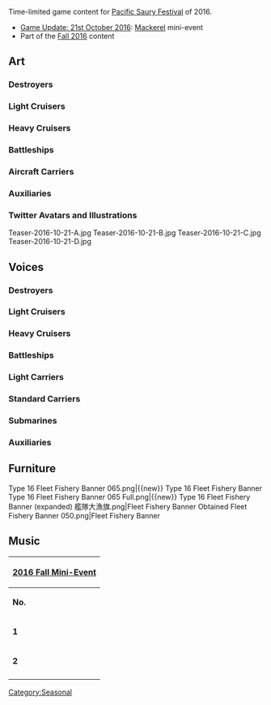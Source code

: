 Time-limited game content for [[Wikipedia:ja:目黒のさんま|Pacific Saury Festival]] of 2016.
* [[Thread:489353|Game Update: 21st October 2016]]: [[Mackerel]] mini-event
* Part of the [[Seasonal/Fall 2016|Fall 2016]] content

==Art==
{{SeasonalTOC|art=x|text=Ship girls<!--, NPC and Bosses-->|Akebono|Isokaze|Shigure|Yuudachi|Yuugumo|Tama|Zara|Kongou|Fusou|Amagi|Akitsu Maru|Taigei|Ryuuhou}}
===Destroyers===
{{SeasonalGallery|Akebono/Mackerel Pike Festival|Isokaze/Mackerel Pike Festival|Shigure/Kai Ni Mackerel Pike Festival|Yuudachi/Kai Ni Udon|Yuugumo/Mackerel Pike Festival}}
===Light Cruisers===
{{SeasonalGallery|Tama/Mackerel Pike Festival}}
===Heavy Cruisers===
{{SeasonalGallery|Zara/Mackerel Pike Festival}}
===Battleships===
{{SeasonalGallery|Kongou/Shopping|Kongou/Kai Ni Shopping|Yamashiro/Shopping}}
{{SeasonalGallery|Fusou/Mackerel Pike Festival}}
{{SeasonalGallery|Roma/Halloween}}

===Aircraft Carriers===
{{SeasonalGallery|Amagi/Shopping}}
===Auxiliaries===
{{SeasonalGallery|Akitsu Maru/Mackerel Pike Festival|Taigei/Mackerel Pike Festival|Ryuuhou/Mackerel Pike Festival}}
===Twitter Avatars and Illustrations===
<gallery spacing="small" bordercolor="transparent" captionalign="center" hideaddbutton="true">
Teaser-2016-10-21-A.jpg
Teaser-2016-10-21-B.jpg
Teaser-2016-10-21-C.jpg
Teaser-2016-10-21-D.jpg
</gallery>

==Voices==
{{SeasonalTOC|Ayanami|Shikinami|Mutsuki|Kisragi|Satsuki|Fumizuki|Nagatsuki|Kikuzuki|Mikazuki|Mochizuki|Akatsuki|Hibiki|Ikazuchi|Inazuma|Shiratsuyu|Shigure|Murasame|Ooshio|Michishio|Arashio|Arare|Kasumi|Akigumo|Yuugumo|Makigumo|Naganami|Yayoi|Uzuki|Isokaze|Amatsukaze|Harusame|Hatsuzuki|Asashimo|Libeccio|Arashi|Oyashio|Kamikaze|Harukaze|Minzuki|Uranami|Yura|Yuubari|Agano|Noshiro|Sakawa|Ooyodo|Mogami|Aoba|Takao|Atago|Mikuma|Kinugasa|Suzuya|Kumano|Zara|Pola|Kongou|Hiei|Haruna|Kirishima|Fusou|Yamashiro|Yamato|Musashi|Warspite|Iowa|Houshou|Ryuujou|Ryuuhou|Souryuu|Hiryuu|Taihou|Unryuu|Graf Zeppelin|Aquila|I-168|I-58|Maruyu|I-26|Akitsu Maru|Kashima}}
===Destroyers===
{{SeasonalQuotes|
{{SeasonalQuote|Ayanami
|ja = 特型駆逐艦綾波、秋刀魚漁支援、出撃準備完了です！司令官、いつでもお明示くださいね！
|en = Special class destroyer Ayanami, has finished her saury fishing sortie preparations! Commander, just give the order!
}}
{{SeasonalQuote|Shikinami
|ja = 司令官、秋刀魚集めてるんだって？ほぇ～、秋刀魚好きだったんだ。へ？違う？あくまで支援任務？そうなんだ。なぁんだ…せっかく敷波が秋刀魚焼いてあげようと思ったのに…
|en = Commander, I heard you were gathering saury? Ehh~ so you liked saury. Eh? No? It's just a support mission? So that's what it was... Just when Shikinami was thinking of giving you saury.
}}
{{SeasonalQuote|Mutsuki
|ja = 如月ちゃん、秋刀魚漁だよ、秋刀魚漁！睦月型も頑張って参加するにゃしい！いざ、出発にゃ～！おお～！
|en = Kisaragi-chan! It's saury fishing! Saury fishing! The Mutsuki-class is going to do their best in participating! Let's sortie! Oooooh!
}}
{{SeasonalQuote|Kisaragi
|ja = 秋刀魚漁のお手伝い？如月にできるかしら？睦月ちゃん張り切ってのね。うふふふ。可愛いわ。
|en = Helping out with Saury fishing? Can Kisaragi really do it? Mutsuki-chan is quite fired up for it, huh. Ufufufu. How cute.
}}
{{SeasonalQuote|Satsuki
|ja = 司令官、秋刀魚祭りだね！わかった、僕も力を貸すよ！お祭りは楽しいね！
|en = Commander, it's the Saury Festival isn't it? All right, I'll lend you my strength. The festival is so fun, isn't it?
}}
{{SeasonalQuote|Fumizuki
|ja = 秋刀魚漁だよ～！あたし、文月も漁の支援にでるから～。司令官、任せて、任せて～！
|en = It's saury fishing! I, Fumizuki, is going to be in it as well. Commander, leave it to me, leave it to me~
}}
{{SeasonalQuote|Nagatsuki
|ja = 秋刀魚か…悪くない。手伝おう。蒲焼もいいが、やはり塩焼きだろう。楽しみだ。
|en = Saury, huh... I don't hate it. I'll help out. Kabayaki's not bad, but it's better grilled. Looking forward to it.
}}
{{SeasonalQuote|Kikuzuki
|ja = よし、秋刀魚漁か、任せておけ。神の生業を助けること、この菊月、嫌いではない。
|en = Alirght, Saury fishing, huh? Leave it to me. Kikuzuki doesn't mind helping out the people who do this for a living.
}}
{{SeasonalQuote|Mikazuki
|ja = 秋刀魚漁支援、ですか。　了解です、この三日月にお任せください。頑張ります！
|en = Support the saury fishing, is it? Understood, please leave it to me, Mikazuki. I'll work hard!
}}
{{SeasonalQuote|Mochizuki
|ja = あ～、秋刀魚漁？ めんどいってそういうの。あたしゃ、出来たもんを食いたいのよぉ。
|en = Ah, Saury fishing? That sounds like a real pain... I really just want to to eat them when we're done.
}}
{{SeasonalQuote|Akatsuki
|ja = 秋刀魚を集めるんでしょ？ 任せておいて！ 第六駆逐隊の力、見てなさい！
|en = You're gathering saury, aren't you? Just leave it to us! We will show you the power of the 6thDesDiv.
}}
{{SeasonalQuote|Hibiki
|ja = 秋刀魚漁支援任務、了解。響、出る。Ура!(ｳﾗｰ!) 。
|en = 'Saury Fishing Support Mission', affirmative. Hibiki, sortieing out. Ура!
|Verniy
|ja2 = 秋刀魚漁支援任務、了解。Верный、出る。Ура!(ｳﾗｰ!) 。
|en2 = 'Saury Fishing Support Mission', affirmative. Verniy, sortieing out. Ура!
}}
{{SeasonalQuote|Ikazuchi
|ja = この雷様が、頑張って大漁旗作ったんだから！あっ、電にも手伝ってもらったわ。
|en = I, the great Ikazuchi-sama, did my best to make the 'Fleet Fishery Banner'! Ah, and I got help from Inazuma too.
}}
{{SeasonalQuote|Inazuma
|ja = 電も大漁旗作り、お手伝いしたのです！頑張ったので、飾ってくれるとうれしいのです！
|en = Inazuma helped in making the 'Fleet Fishery Banner' too. I did my best, so I would be happy if you decorate the room with it.
}}
{{SeasonalQuote|Shiratsuyu
|ja = 提督、この秋は何かさ、音頭踊りたくない？音頭だよ、音頭！やっぱ秋といえば音頭だよね！
|en = Admiral, This autumn don't you feel like dancing to a folk song? Yes a folk song! Autumn is all about the folk songs!
|note = 音頭(onndo) are Japanese folk songs that are usually played at festivals and are danced to.
}}
{{SeasonalQuote|Shigure
|ja = 秋刀魚漁の季節だね、提督。僕も頑張るよ。
|en = It's the season for saury fishing, Admiral. I'll do my best as well.
|ja2 = 提督、秋刀魚漁は、今年は大変そうだ。僕も本気でいくよ。
|en2 = Admiral, the saury fishing seems like a lot of work this year. I'll put my all in to it.
|line2 = Secretary 2
|ja3 = そうだね、次の漁場は北の方がいいかもしれない。ポイントを変えてみよう。
|en3 = You're right, the next fishing spot would probably be better up north. Let's change points.
|line3 = Secretary 3
}}
{{SeasonalQuote|Murasame
|ja = この秋もちょっといい村雨F作業見て共い？うんうん、任せておいて、頑張ります！
|en = Would you like to see my fishing operation? Hmhm, leave it to me. I'll do my best.
}}
{{SeasonalQuote|Ooshio
|ja = 大潮、秋刀魚大好きです！秋刀魚漁支援任務も、アゲアゲで参ります！
|en = Ooshio loves saury! I do my absolute best with the Saury Fishing Support Mission!
|form2 = Kai2
|ja2 = 秋刀魚の季節！大潮アゲアゲで参ります！改装された大潮のこの力、秋刀魚漁でもアゲアゲで活躍です！はい！
|en2 = The season of saury! Ooshio is fired up! With my power gained from remodeling, I'll fire it up with the saury fishing as well!
|note2 = ''As Kai Ni''<br>She says a pun in Japanese with her favourite phrase アゲアゲ(ageage) which means to fire it up or to liven up but which also means to bring it up. bringing it up as in bringing the fish up.
}}
{{SeasonalQuote|Michishio
|ja = 秋刀魚？はぁ？何バカ言ってんの？え…あたしも？うそでしょ！？やだやだ、引っ張んないでよ！
|en = Saury? Hah? What the hell are you saying? eh... Me too? No it can't be! No, no don't pull me!
}}
{{SeasonalQuote|Arashio
|ja = 秋刀魚漁ですか～？荒潮、魚臭くなる任務はあんまり…でも仕方ないわ。助けてあ．げ．る。
|en = Saury fishing～? Arashio does not like fishy smelling missions... But it can't be helped. I will help y.o.u.
}}
{{SeasonalQuote|Arare
|ja = 
|en = Arare likes saury too. I think it's especially good when you make Shioyaki with it.
}}
{{SeasonalQuote|Kasumi
|ja = 秋刀魚漁ですって！？行くなら行く！はっきりしなさいな！…私も行くから！探照灯も…よし。これで大丈夫ね！
|en = Saury fishing!? If you want to go, go! Make up your decision! ... I'll go as well! Searchlights... check. Now it'll be alright!
|form2 = Kai2
|ja2 = 秋刀魚漁？仕方ない。私が付き合ってあげるわ。もう、見てらんないから！大丈夫！私が出るには大漁よ！
|en2 = Saury fishing? It can't be helped. I'll tag along because I can't bear to watch! Don't worry! With me going it'll be a big catch!
|note2 = ''As Kai Ni''
}}
{{SeasonalQuote|Akigumo
|ja = 秋刀魚漁支援艦隊かぁ～！雄壮なような、全然そうでないような…あれは夕張さんかぁ、スゴイな！ある種気合のガン積みだな！…ラフ切っとこ。
|en = Saury fishing support fleet huh. How heroic of us...that's not the case at all... Ah, that's Yuubar-san. Awesome! The way she yells as she loads her gun- Rough cut.
}}
{{SeasonalQuote|Yuugumo
|ja = うふふ…漁師さんたちの支援ね、任せて。そういうのは得意なの。さあ、秋雲さん。絵ばっかり描いてないで、お仕事よ。
|en = Ufufu~ The Fishing Division's support mission eh? Leave it to me. I'm good at that kind of thing. Now, Akigumo, stop drawing pictures - we have work to do.
}}
{{SeasonalQuote|Makigumo
|ja = 夕雲姉さん、漁師さんの援護とサポートですか？お任せください！この巻雲の得意とするところです！頑張ります！えい、えい、おー！
|en = Yuugumo-neesan, are we going to support and cover the Fishing Division? Leave it to me! It's Makigumo's specialty! Ei, ei, oooh!
}}
{{SeasonalQuote|Naganami
|ja = 秋刀魚漁ってマジ！？え！？艦隊で支援に出んの？マジで！？いやあ仕方ない、仕方ないなぁ！あたしはやるときはやるぜぇ？高波！探照灯ありったけ持ってこい！
|en = Eh? We're going Sanma fishin'? I'm out as fleet support? For real!? Aww shucks, can't say no to that! I'm all game if that's my job. Takanami, bring all the searchlights you can find!
}}
{{SeasonalQuote|Yayoi
|ja = 秋刀魚は…好き、です…秋刀魚祭り、弥生、いいと、思います…
|en = I like... saury. Saury Festival... Yayoi thinks... it's a good thing.
}}
{{SeasonalQuote|Uzuki
|ja = 秋刀魚～！秋刀魚は任せておくぴょん！うーちゃんの奥義、ダブル探照灯で挑むぴょん！…意味？意味は特にないぴょん。ファッションぴょ～ん！
|en = Saury~! Leave the saury to me pyon! It's Ucchan's secret double searchlight challenge pyon! What does that mean? There's no particular meaning pyon. It's just a fashion choice pyon!
}}
{{SeasonalQuote|Isokaze
|ja = ゴホッ…。いや、秋刀魚はな、こうやって丁寧に焼き上げて、おかしい、おかしいぞ。浦風から聞いていたのと何か、違う…。
|en = (cough)... No, saury are supposed to be grilled gently like this... something's wrong, something's wrong here. This is different from what I heard from Urakaze...
}}
{{SeasonalQuote|Amatsukaze
|ja = 秋刀魚漁？しっかたないわね。あたしがサポートしてあげるわ。探照灯と探信儀よね？フン。ばっちりよ。
|en = Saury fishing? It can't be helped. I'll support you. Searchlights and sonar right? Funn. I've got it.
}}
{{SeasonalQuote|Harusame
|ja = 
|en = As always, being with the Commander and the 2nd Destroyer Division makes me want to do my best. Yep!
}}
{{SeasonalQuote|Hatsuzuki
|ja = 北洋漁業？いや、秋刀魚漁の支援か。なるほど。この季節ならではだな。よし、僕も一肌脱ごう。探照灯だな？
|en = North Pacific Ocean Fishery? No, it was just supporting saury fishing. I see. It's because it's the season. Alright, I'll do my best as well. Searchlights right?
}}
{{SeasonalQuote|Asashimo
|ja = あたい、秋刀魚は嫌いじゃないんだよね～。「本気」と書いて「マジ」と読む。「本気」でとるぜ～！やる！
|en = I don't not like saury. You write it as 'Honki' but read it as 'Maji'. I'll 「本気で」(majide) catch them! I'll do it!
|note = In Japanese when trying to express yourself more clearly, sometimes a kanji is read in a different way.
In this case she is using the words 本気(honki) and マジ(maji) which both mean serious. The word Honki is both literary and colloquially used whereas Maji is only colloquially used. By combining the two she is showing her seriousness but still keeps it casual.
}}
{{SeasonalQuote|Arashi
|ja = なんか皆探照灯と三式磨いてんな…どうしたんだ？何が始まるんだ？
|en = Everyone's bringing their searchlights and Type-3's(Sonar). What's wrong? What are they starting?
|note = "Sanma Wars Two"
"What are they starting" might be a reference to the Japanese dub of the movie "Commando" where a military personnel talk to one another what's going to start, and the 2nd guy replies "World War 3"
}}
{{SeasonalQuote|Oyashio
|ja = さ、秋刀魚漁、ですか！？了解です！第十五駆逐隊、秋刀魚漁支援に出撃します！黒潮さん、灯りを持って。参りましょう！
|en = S- Saury fishing!? Roger! Destroyer Division 15 will sortie on a saury fishing support mission! Kuroshio-san, get the lights. Let's move out!
}}
{{SeasonalQuote|Kamikaze
|ja = これが噂の秋刀魚漁支援艦隊…えっと…私もまず装備から、かな…光り物は必須よね、多分…あとは……
|en = So this is the rumored Saury Fishing Support Fleet... Umm... Let's start with the equipment... We'll probably need this light source... and also...
}}
{{SeasonalQuote|Harukaze
|ja = 秋刀魚漁を支援されると言うのですね。了解いたしました。私も出漁いたします。
|en = I'll be in this thing called Saury Fishing Support Mission right? Roger that. I will also go out fishing.
}}
{{SeasonalQuote|Minazuki
|ja = はぅぅ…これが噂に聞く、鎮守府秋刀魚祭り…？どんだけの艦隊が秋刀魚漁に出てるっていうんだろう…なんかすごすぎ…えへへ…
|en = Hauu... So this is the rumored naval district's Saury Festival? In what kind of fleet does saury fishing show up? It's kind of amazing.
}}
{{SeasonalQuote|Uranami
|ja = 艦隊で秋刀魚漁支援ですか？了…了解です！第十九駆逐隊、出撃準備に入ります！
|en = The fleet's Saury Fishing Support Mission? Roger that! The 19th Destroyer Division will prepare to sortie!
}}}}
===Light Cruisers===
{{SeasonalQuotes|
{{SeasonalQuote|Yura
|ja = 提督さん、秋刀魚の塩焼きは美味しい季節ですね？ね？夜も焼いてみたいな
|en = Admiral, it's the season that's best for saury shioyaki. I want to try grilling them even in the evening.
}}
{{SeasonalQuote|Yuubari
|ja = さあ、来た！秋刀魚漁の季節！よーし、頑張ろう！明石、秋刀魚漁用のいい装備、がっつり持ってきて？よーし！
|en = It's here! The saury fishing season! I'm going to do my best! Akashi, bring out all the best saury fishing equipment!
|ja2 = 秋刀魚漁用装備、あれは…よし、これも…よし、よーし、満載！ここは私が頑張るところ。今年もやるわ！夕張、出撃します！
|en2 = Saury fishing equipment, that is good... this is good to go as well... I'm fully loaded! I'm going to do my best this year too! Yuubari, sortieing!
|line2 = Secretary 2
}}
{{SeasonalQuote|Agano
|ja = いよいよ秋刀魚祭りね！大丈夫、任せて！阿賀野がちゃ～んと秋刀魚を集めてしっかり獲って見せるから！…え…阿賀野…お留守番…？そんなぁ～っ！
|en = It's the saury festival soon right? It will be okay, leave it to me! Agano will show you that she can properly gather and firmly catch them! Eh? Agano... will stay at home? That can't be!
}}
{{SeasonalQuote|Noshiro
|ja = 秋刀魚漁支援任務ですね！能代、了解いたしました！探照灯、熟練見張員、っと………あと魚群探知機は…これでいいかしら。
|en = It's saury fishing support mission! Noshiro, I got it! Search light, skilled lookouts...... and fish finder... is this alright?
}}
{{SeasonalQuote|Sakawa
|ja = ぴゃあっ！秋刀魚さん！酒匂お魚大好き！頑張る！ぴゃあっ！
|en = Pya! Saury-san! Sakawa likes fish! I'll do my best! Pya!
}}
{{SeasonalQuote|Ooyodo
|ja = 灯り、よし！水中探信儀、よし！大淀、装備は万全です！北方海域及び、近海秋刀魚漁支援艦隊、抜錨準備完了しました！
|en = Light check! Sonar, check! Ooyodo's equipment is all set! Ready to sortie to the Northern Waters in support of the Saury Fishing Fleet.
}}}}

===Heavy Cruisers===
{{SeasonalQuotes|
{{SeasonalQuote|Mogami
|ja = へぇ～、秋刀魚漁かぁ。いいねぇ、僕も手伝うよ！装備が肝心だね。まず、光り物は必須だよね！
|en = Eh~ saury fishing? That sounds good, let me help too! Equipment is essential right? First, a light source is needed, right?
}}
{{SeasonalQuote|Aoba
|ja = 秋刀魚漁が本格化しましたっ！　ここは秋刀魚漁支援艦隊に同行して、密着取材しなくてはっ！　青葉、出撃、いや、取材しま～すっ！
|en = Saury fishing is fully in progress! I'm here to cover the fleet's Saury Fishing Support Mission. Aoba, sortieing, no, covering!
}}
{{SeasonalQuote|Takao
|ja = さあ愛宕、私達の漁場守るはよ！四戦隊、出撃！秋刀魚漁支援作戦を実施します！
|en = Okay, Atago, let's go to the fishing grounds. Fourth Squadron, setting sail! Starting the Saury Fishing Support Operation!
}}
{{SeasonalQuote|Atago
|ja = あら高雄、秋刀魚漁のサポート張り切ってるのね？漁師の方も喜んでるは。
|en = Ah, Takao, are you excited to support the Saury fishing? The fisherman will be so happy.
}}
{{SeasonalQuote|Mikuma
|ja = 秋刀魚？高級魚ですの？ふーん…三隈、秋刀魚はあまり…あっ！…美味しい！秋刀魚、美味しいですわ！
|en = Saury? Is that some premium fish? Huh... Mikuma does not really... Oh!... Delicious! Saury is delicious!
}}
{{SeasonalQuote|Kinugasa
|ja = 秋刀魚漁のシーズンね！よーし、この衣笠さん、ひと肌もふた肌も脱いじゃおっかな！探照灯と見張員さんもバッチリよ！
|en = It's Saury fishing season! Right, I'll get undressed then! Search lights and lookouts in place!
}}
{{SeasonalQuote|Suzuya
|ja = 秋刀魚？うん、食べるのは好きだけど……えぇ～秋刀魚漁に出るの？なんかヌメヌメしそうでちょっとやだなぁ～…
|en = Saury? Yeah, I do like to eat them... Whaa- We're going fishing for them? Seems like it'd be really slimy work, don't feel like doing it~...
}}
{{SeasonalQuote|Kumano
|ja = 秋刀魚？なんですのそれは…？サンドイッチの具にも合いますの？えっ？やり方によってはいける？そう…なら、全力で行くしかないですわ！鈴谷、出かけますわよ！
|en = Saury? What is that? Are they ingredients for a sandwich? Eh? You can do use them that way? I see, then I'll contribute all my might! Suzuya, let's be off!
}}
{{SeasonalQuote|Zara
|ja = サンマー！うん、いいわね。ピザやパスタにも合いそう！手伝うわ！何すればいい？
|en = Saury! Yep, it's good. It can be used in pizza and pasta! I'll help out! How should we do this?
}}
{{SeasonalQuote|Pola
|ja = サンマーフェス？よくわからないけれど、ザラ姉様、ポーラもお手伝いしまーす！
|en = Saury Festival? Don't really get it, Zara-neesama, but Pola will lend a hand too!
}}}}
===Battleships===
{{SeasonalQuotes|
{{SeasonalQuote|Kongou
|ja = サンマ…？Oh、秋刀魚デスネー！ 探照灯を満載して、ギョジョーに向かうデース！ こういうのも、楽しいネー！
|en = "Saury"...? Oh! That saury! I'll load up on searchlights and head towards the fishing grounds! This is going to be fun!
}}
{{SeasonalQuote|Hiei
|ja = 金剛お姉さま、サンマ漁です！秋刀魚です！旬の秋刀魚は脂がのっていて美味しいですよねぇ。…そうだ、今度カレーに入れてみるのはどうでしょう！？…よぉ～し、試してみよっ♪
|en = Kongou oneesama, it's saury fishing! Saury! Saury that is in season is has a lot of fat and is delicious. ...Ah, right, maybe I should try putting some in curry! ... Alright, let's try it♪
}}
{{SeasonalQuote|Haruna
|ja = 漁場での勝手は！榛名が！許しません！…はいっ提督。榛名、サンマ漁支援に出撃します！お任せください！
|en = Haruna will not forgive any wrongdoings on the fishing grounds! Yes, Admiral, Haruna will sortie to support the saury fishing! Leave it to me!
}}
{{SeasonalQuote|Kirishima
|ja = …お姉さま、如何なサンマ漁支援とはいえ、その装備は…。…探照灯だけをそんなに積んでも…。
…そうですね、随伴艦の水雷戦隊に見張り員の増員や、魚群探知機をお願いしましょう。
|en = ...Onee-sama, even if it's to support the saury fishing that equipment setup is... Only carrying searchlights is...
... You're right, we should ask the escort torpedo squadron to increase the number of lookouts and fish detectors.
}}
{{SeasonalQuote|Fusou
|ja = 山城、一緒に頑張りましょうね。
|en = Yamashiro, Let's do our best together
}}
{{SeasonalQuote|Yamashiro
|ja = 姉様、さすがです！
|en = Nee-sama, you're the best!
}}
{{SeasonalQuote|Yamato
|ja = 秋刀魚？秋刀魚漁支援ですか？了解しました。この戦艦大和、北方海域に向かいましょう！
|en = Saury? Saury fishing support? I understand. I, Battleship Yamato, will head towards the Northern seas!
}}
{{SeasonalQuote|Musashi
|ja = 秋刀魚漁支援だと？この武蔵が、か？ハハ、よかろう！存分にこの力を貸すぞ！
|en = Saury fishing support? Me Musashi? Ha ha, Alright! I'll lend you my strength!
|note = The resource consumption would be crazy...
}}
{{SeasonalQuote|Warspite
|ja = 秋刀魚？Fishの？戦艦が漁業のsupportをするなんて、日本の艦隊はいいところ、あるわね！私も手伝うわ！
|en = Saury? The fish? Battleships supporting with fishing, Japan's fleet has some good things! I'll help as well!
}}
{{SeasonalQuote|Iowa
|ja = Sanma? What? なんでsanma?… Fishing… support? Grand fleetって、大変なのね。
|en = Saury? What? Why saury?... Fishing... support? The Combined Fleet have it rough.
}}}}

===Light Carriers===
{{SeasonalQuotes|
{{SeasonalQuote|Houshou
|ja = 確かに、旬の秋刀魚は大変美味しい物です。塩焼きもお刺身もいいですね。準備しますね。
|en = Certainly, in-season saury is quite a treat. Whether grilled or sliced into sashimi, both are good choices. I shall prepare them.
}}
{{SeasonalQuote|Ryuujou
|ja = ほっほ～う、秋刀魚漁の支援やな？上空直掩は、ウチにまかしとき！秋刀魚かぁ…アイツも好きそうだなぁ…せや！今度焼いて持ってったろ！うん！
|en = Ho ho, I have to support the saury fishing right? Leave the aerial support to me! Sauries huh... I'm sure that person would like them... Alright! Next time I'll cook and bring some! Yes!
}}
{{SeasonalQuote|Ryuuhou
|ja = 艦隊全力で秋刀魚漁支援ですか？龍鳳、了解しました！磯風さん、浜風さんも、準備万端ですね？
|en = Supporting the saury fishing with the fleet's full force? Affirmative! Isokaze-san, Hamakaze-san, are your preparations done?
}}}}
===Standard Carriers===
{{SeasonalQuotes|
{{SeasonalQuote|Souryuu
|ja = 秋刀魚って、あの秋刀魚？ほぇ～、いいけど、確かに塩焼き、おいしいよね！
|en = Saury? Is it that saury? ho～, That's OK but you're right grilled salted saury is delicious!
}}
{{SeasonalQuote|Hiryuu
|ja = くんくん、秋刀魚の塩焼きのいい匂い！そっか、鎮守府秋刀魚祭りの季節！いいねぇ！
|en = (sniff) (sniff).. The grilled salted saury smells good! That's right it's the season of the Naval Base Saury Festival! That's great!
}}
{{SeasonalQuote|Taihou
|ja = み、皆さんどうしたんですか？その編成、装備は一体？え？北方秋刀魚漁支援ですか？そ、そうですか…そう…
|en = E-everyone what is going on? what's with that fleet composition and equipment? Northern Sea Saury Fishing Support? I-I see.. I see...
}}
{{SeasonalQuote|Unryuu
|ja = やだ、秋刀魚って、こんなにおいしいのね。旬の食べ物って、本当に素敵ね。そうだ、今度、時雨にも食べさせよ。うふふ
|en = Oh my, saury is really delicious. Food that is in season is really wonderful. Oh, I know, next time I'll let Shigure eat some. ufufu.
}}
{{SeasonalQuote|Graf Zeppelin
|ja = 何？ サンマ？ ……どういうことだ。貴官の言う作戦任務が、全く理解できない。漁場保護……と、支援……だと？ なるほど。……あ、いや、待て待て待て。
|en = What? Saury? .... What is all this about? I don't understand any of this operation. Protecting our fishing grounds... and supporting..... them? I see.... No wait, wait, wait.
}}
{{SeasonalQuote|Aquila
|ja = Sanma? 　知らないお魚ですね…。　日本のお祭りですか？　ふむ ふむ…　漁師さん達の支援なのですね！　りょう・かい・です♪
|en = Sanma? Never heard of that fish... Is it a Japanese festival? Hm Hm... we are supporting the fishermen right? I . Got. It♪
|note = Copying Akagi's Reppu line.
}}}}
===Submarines===
{{SeasonalQuotes|
{{SeasonalQuote|I-168
|ja = 秋刀魚漁の支援ね！私達潜水艦はあんまりどうかと思うけど……うん！やってみようか！気持ちで応援！とか出来るし！
|en = Supporting the saury fishing, is it?! I don't think we submarines can do much, but... Sure! Let's give it a try! I can give them moral support, at the very least!
}}
{{SeasonalQuote|I-58
|ja = 秋刀魚祭りでち！秋刀魚は光に集まる習性があるから、漁にはぴかーっと光るもの、持って行くといいでち！
|en = It's the saury festival-dechi! Sauries have a tendency to be attracted by light so you should bring something that shines brightly when going fishing-dechi!
}}
{{SeasonalQuote|Maruyu
|ja = 何やら艦隊が忙しそう。灯りをいっぱいつけて、北方の海域に出ていく。木曾さん、あれって……ふむふむ、あ、なるほど、そうだったんですね。
|en = 
}}
{{SeasonalQuote|I-26
|ja = くん、くん、くん…この匂いは、もしかして秋刀魚？秋刀魚焼いてるの？食べたい、食べたい、食べたーい！
|en = *Sniff sniff sniff* Could this smell be saury? You're grilling saury? I want, want, want to eat it!
}}}}

===Auxiliaries===
{{SeasonalQuotes|
{{SeasonalQuote|Akitsu Maru
|ja = これがサンマ漁支援任務でありますか。自分も参加してみたくはありますが…。提督殿、装備によっては可能でありましょうか？
|en = So this is the Sanma fishing support mission. Admiral, I would request to be enlisted for this operation. But will these equipment suffice, sir?
}}
{{SeasonalQuote|Kashima
|ja = 秋刀魚…ですか……わかりました、私、漁場警備も頑張ります！え？取るんですか！？
|en = Saury.. I see... I understand, I'll do my best to patrol our fishing grounds! Eh? I have to catch them!?
}}
{{SeasonalQuote|Taigei
|ja = 艦隊で秋刀魚漁支援ですか？了解しました！あ、磯風さんも準備万端ですね～よし！
|en = Supporting the saury fishing with the rest of the fleet? Affirmative! Ah, Isokaze-san is fully prepared as well, aren't you. Alright then!
}}}}

==Furniture==
<gallery spacing="small" bordercolor="transparent" captionalign="center" hideaddbutton="true">
Type 16 Fleet Fishery Banner 065.png|<nowiki>{{new}}</nowiki> Type 16 Fleet Fishery Banner
Type 16 Fleet Fishery Banner 065 Full.png|<nowiki>{{new}}</nowiki> Type 16 Fleet Fishery Banner (expanded)
艦隊大漁旗.png|Fleet Fishery Banner Obtained
Fleet Fishery Banner 050.png|Fleet Fishery Banner
</gallery>

==Music==
{| class="wikitable" style="text-align:center;" width="100%"
! colspan="5" |'''[[Music#Event_Music_List|2016 Fall Mini-Event]]'''
|-
|'''No.'''
|'''-'''
|'''Japanese'''
|'''Romanization'''
|'''English'''
|-
|'''1'''||'''{{Audio|file=sound_b_bgm_76.ogg}}'''||「鎮守府秋刀魚祭り改」||''Chinjufu Sanma Matsuri Kai''||Mackerel Pike Festival Kai
|-
|'''2'''||'''{{Audio|file=sound_b_bgm_77.ogg}}'''||「艦娘音頭」||''Kanmusu Ondo''||Kanmusu Ondo
|-
|}
<!--
During this time, certain maps featured a different BackGround Music (BGM):

Music list:
- 2-1
 - Normal: 「砲雷撃戦、始め！」
 - Normal Yasen: 「我、夜戦に突入す！」
 - Boss: 「特型駆逐艦」
 - Boss Yasen: 「特型駆逐艦」
 
- 2-2
 - Normal: 「砲雷撃戦、始め！」
 - Normal Yasen: 「我、夜戦に突入す！」
 - Boss: 「特型駆逐艦」
 - Boss Yasen: 「特型駆逐艦」

- 2-3
 - Normal: 「砲雷撃戦、始め！」
 - Normal Yasen: 「我、夜戦に突入す！」
 - Boss: 「全艦娘、突撃！」
 - Boss Yasen: 「全艦娘、突撃！」

- 2-4: 
 - Normal: 「冬の艦隊」
 - Normal Yasen: 「我、夜戦に突入す！」
 - Boss: 「二水戦の航跡」
 - Boss Yasen: 「次発装填、再突入!」

- 2-5: 
 - Normal: 「第五戦隊の出撃」
 - Normal Yasen: 「第五戦隊の出撃」
 - Boss: 「連合艦隊の出撃」
 - Boss Yasen:

- 4-1: 
 - Normal: 「砲雷撃戦、始め！」
 - Normal Yasen: 「我、夜戦に突入す！」
 - Boss: 「索敵機、発艦始め！」
 - Boss Yasen: 「索敵機、発艦始め！」

- 4-2: 
 - Normal: 「砲雷撃戦、始め！」
 - Normal Yasen: 「我、夜戦に突入す！」
 - Boss: 「敵艦隊、見ゆ！」
 - Boss Yasen: 「敵艦隊、見ゆ！」

- 4-3: 
 - Normal:  「砲雷撃戦、始め！」
 - Normal Yasen: 「我、夜戦に突入す！」
 - Boss: 「暁の水平線に(インストver)」
 - Boss Yasen: 

- 4-4: 
 - Normal: 「飛龍の反撃」
 - Normal Yasen: 「飛龍の反撃」
 - Boss: 「加賀岬」
 - Boss Yasen:

- 4-5:
 - Normal:「特型駆逐艦」
 - Normal Yasen: 「深海への誘い」
 - Boss:  「深海への誘い」
 - Boss Yasen: 「連合艦隊、西へ」
-->
[[Category:Seasonal]]